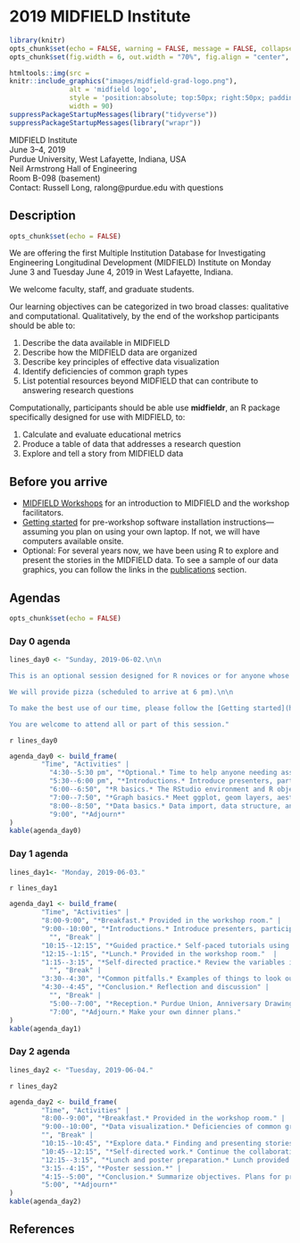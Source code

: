 # 2019 MIDFIELD Institute {-}


<!-- This file is included in the book only if it is listed in the _bookdown.yml file. -->

```r
library(knitr)
opts_chunk$set(echo = FALSE, warning = FALSE, message = FALSE, collapse = TRUE)
opts_chunk$set(fig.width = 6, out.width = "70%", fig.align = "center", fig.asp = 0.618, comment = "#>")
```

```r
htmltools::img(src = 
knitr::include_graphics("images/midfield-grad-logo.png"), 
               alt = 'midfield logo', 
               style = 'position:absolute; top:50px; right:50px; padding:0px;',
               width = 90)
suppressPackageStartupMessages(library("tidyverse"))
suppressPackageStartupMessages(library("wrapr"))
```

MIDFIELD Institute    
June 3--4, 2019    
Purdue University, West Lafayette, Indiana, USA    
Neil Armstrong Hall of Engineering    
Room B-098 (basement)    
Contact: Russell Long, ralong@purdue.edu with questions    






## Description {-}

```r
opts_chunk$set(echo = FALSE)
```

We are offering the first Multiple Institution Database for Investigating Engineering Longitudinal Development (MIDFIELD) Institute on Monday June 3 and Tuesday June 4, 2019 in West Lafayette, Indiana. 

We welcome faculty, staff, and graduate students.  

Our learning objectives can be categorized in two broad classes: qualitative and computational. Qualitatively, by the end of the workshop participants should be able to: 

1. Describe the data available in MIDFIELD  
1. Describe how the MIDFIELD data are organized  
1. Describe key principles of effective data visualization  
1. Identify deficiencies of common graph types  
1. List potential resources beyond MIDFIELD that can contribute to answering research questions  
 
 Computationally, participants should be able use **midfieldr**, an R package specifically designed for use with MIDFIELD, to:

1. Calculate and evaluate educational metrics  
1. Produce a table of data that addresses a research question  
1. Explore and tell a story from MIDFIELD data  







## Before you arrive {-}


- [MIDFIELD Workshops](#MIDFIELD-Workshops) for an introduction to MIDFIELD and the workshop facilitators. 
- [Getting started](#Getting-started) for pre-workshop software installation instructions---assuming you plan on using your own laptop. If not, we will have computers available onsite. 
- Optional: For several years now, we have been using R to explore and present the stories in the MIDFIELD data. To see a sample of our data graphics, you can follow the links in the [publications](#publications) section.   










## Agendas {-} 

```r
opts_chunk$set(echo = FALSE)
```

### Day 0 agenda {-}

```r
lines_day0 <- "Sunday, 2019-06-02.\n\n

This is an optional session designed for R novices or for anyone whose R skills are rusty. We cover the basics of data carpentry using the tidyverse packages and data graphics using ggplot2.\n\n 

We will provide pizza (scheduled to arrive at 6 pm).\n\n

To make the best use of our time, please follow the [Getting started](https://midfieldr.github.io/workshops/getting-started.html) instructions before arriving.\n\n  

You are welcome to attend all or part of this session."
```

`r lines_day0`

```r
agenda_day0 <- build_frame(
        "Time", "Activities" |
          "4:30--5:30 pm", "*Optional.* Time to help anyone needing assistance with the software installation." |
          "5:30--6:00 pm", "*Introductions.* Introduce presenters, participants, and learning objectives. Verify that software is installed." |
          "6:00--6:50", "*R basics.* The RStudio environment and R objects, functions, and scripts" |
          "7:00--7:50", "*Graph basics.* Meet ggplot, geom layers, aesthetic mappings, and facets. Writing graphs to file." |
          "8:00--8:50", "*Data basics.* Data import, data structure, and data transformation. Writing data to file." |
          "9:00", "*Adjourn*"
)
kable(agenda_day0)
```


### Day 1 agenda {-} 

```r
lines_day1<- "Monday, 2019-06-03."
```

`r lines_day1`

```r
agenda_day1 <- build_frame(
        "Time", "Activities" |
        "8:00-9:00", "*Breakfast.* Provided in the workshop room." |
        "9:00--10:00", "*Introductions.* Introduce presenters, participants, objectives, MIDFIELD, and persistence metrics we have found insightful." |
          "", "Break" |
        "10:15--12:15", "*Guided practice.* Self-paced tutorials using midfieldr and midfielddata." |
        "12:15--1:15", "*Lunch.* Provided in the workshop room."  |
        "1:15--3:15", "*Self-directed practice.* Review the variables in midfielddata. Define a problem involving the data that interests you. Find a collaborator and begin exploring the problem." |
          "", "Break" |
        "3:30--4:30", "*Common pitfalls.* Examples of things to look out for and consider when exploring research questions. Lessons learned." |
        "4:30--4:45", "*Conclusion.* Reflection and discussion" |
          "", "Break" |
          "5:00--7:00", "*Reception.* Purdue Union, Anniversary Drawing Room" |
          "7:00", "*Adjourn.* Make your own dinner plans."
)
kable(agenda_day1)
```

### Day 2 agenda   {-}

```r
lines_day2 <- "Tuesday, 2019-06-04."
```

`r lines_day2`

```r
agenda_day2 <- build_frame(
        "Time", "Activities" |
        "8:00--9:00", "*Breakfast.* Provided in the workshop room." |
        "9:00--10:00", "*Data visualization.* Deficiencies of common graphs. Creating more effective graphs." |
        "", "Break" |
        "10:15--10:45", "*Explore data.* Finding and presenting stories in the data." |
        "10:45--12:15", "*Self-directed work.* Continue the collaborative work from Day 1. Produce data displays that address your research question." |
        "12:15--3:15", "*Lunch and poster preparation.* Lunch provided in the workshop room. Participants make posters to display their work-in-progress." |
        "3:15--4:15", "*Poster session.*" |
        "4:15--5:00", "*Conclusion.* Summarize objectives. Plans for proposed 2020 FIE Special Session to showcase participants' work.  Assess MIDFIELD Institute." |
        "5:00", "*Adjourn*"
)
kable(agenda_day2)
```


## References {-}

<div id="refs"></div>





